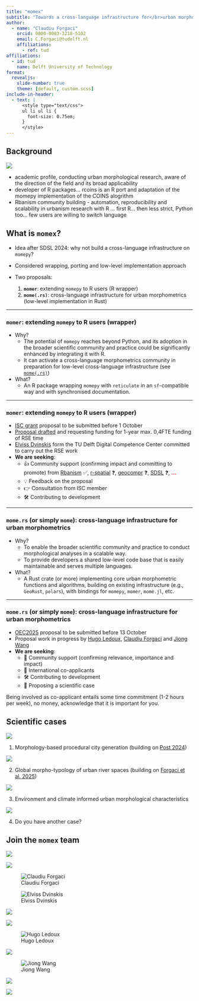 ```yaml
---
title: "momex"
subtitle: "Towards a cross-language infrastructure for</br>urban morphometrics"
author:
  - name: "Claudiu Forgaci"
    orcid: 0000-0003-3218-5102
    email: C.Forgaci@tudelft.nl
    affiliations:
      - ref: tud
affiliations:
  - id: tud
    name: Delft University of Technology
format:
  revealjs:
    slide-number: true
    theme: [default, custom.scss]
include-in-header:
  - text: |
      <style type="text/css">
      ul li ul li {
        font-size: 0.75em;
      }
      </style>
---
```


## Background

![](img/background.png){fig-align="center"}

::: {.notes}

- academic profile, conducting urban morphological research, aware of the direction of the field and its broad applicability
- developer of R packages... rcoins is an R port and adaptation of the momepy implementation of the COINS alogrithm
- Rbanism community building - automation, reproducibility and scalability in urbanism research with R ... first R... then less strict, Python too... few users are willing to switch language

:::

## What is `momex`?

::: {.incremental}

* Idea after SDSL 2024: why not build a cross-language infrastructure on `momepy`?
* Considered wrapping, porting and low-level implementation approach

* Two proposals:
  1. **`momer`**: extending `momepy` to R users (R wrapper)
  2. **`mome(.rs)`**: cross-language infrastructure for urban morphometrics (low-level implementation in Rust)

:::

---

### `momer`: extending `momepy` to R users (wrapper)

::: {.incremental}

* Why?
  * The potential of `momepy` reaches beyond Python, and its adoption in the broader scientific community and practice could be significantly enhanced by integrating it with R.
  * It can activate a cross-language morphometrics community in preparation for low-level cross-language infrastructure (see [`mome(.rs)`](#momers))

* What?
  * An R package wrapping `momepy` with `reticulate` in an `sf`-compatible way and with synchronised documentation.
  
:::

---

### `momer`: extending `momepy` to R users (wrapper)

::: {.incremental}

* [ISC grant](https://r-consortium.org/all-projects/callforproposals.html) proposal to be submitted before 1 October
* [Proposal drafted](https://cforgaci.github.io/momer/isc-proposal.pdf) and requesting funding for 1-year max. 0,4FTE funding of RSE time
* [Elviss Dvinskis](https://www.tudelft.nl/en/digital-competence-centre/team/elviss-dvinskis) form the TU Delft Digital Competence Center committed to carry out the RSE work
* **We are seeking**:
  * 👍 Community support (confirming impact and committing to promote) from [Rbanism](https://rbanism.org) &#9989;, [r-spatial](https://r-spatial.org/) &#x2753;, [geocompr](https://r.geocompx.org/) &#x2753;, [SDSL](https://spatial-data-science.github.io/) &#x2753;<span class="fragment">, <span style="color: red;">**...**</span></span>
  * 💡 Feedback on the proposal
  * 👉 Consultation from ISC member
  * 🛠️ Contributing to development
:::

---

### `mome.rs` (or simply `mome`): cross-language infrastructure for urban morphometrics

::: {.incremental}

* Why?
  * To enable the broader scientific community and practice to conduct morphological analyses in a scalable way.
  * To provide developers a shared low-level code base that is easily maintainable and serves multiple languages.

* What?
  * A Rust crate (or more) implementing core urban morphometric functions and algorithms, building on existing infrastructure (e.g., `GeoRust`, `polars`), with bindings for `momepy`, `momer`<span class="fragment">, `mome.jl`, etc.</span>

:::

---

### `mome.rs` (or simply `mome`): cross-language infrastructure for urban morphometrics {#momers}

::: {.incremental}

* [OEC2025](https://www.esciencecenter.nl/calls-for-proposals/open-escience-call-oec-2025/) proposal to be submitted before 13 October
* Proposal work in progress by [Hugo Ledoux](https://3d.bk.tudelft.nl/hledoux/), [Claudiu Forgaci](https://urbandesigntudelft.nl/team/claudiu-forgaci/) and [Jiong Wang](https://research.utwente.nl/en/persons/jiong-wang)
* **We are seeking**:
  * 👊 Community support (confirming relevance, importance and impact)
  * 🫵 International co-applicants
  * 🛠️ Contributing to development
  * 📌 Proposing a scientific case
  
:::

::: {.notes}

Being involved as co-applicant entails some time commitment (1-2 hours per week), no money, acknowledge that it is important for you.

:::

## Scientific cases {.smaller}

::: {layout-ncol=4}

::: {div}

![](img/case-hugo.webp)

1. Morphology-based procedural city generation (building on [Post 2024](https://resolver.tudelft.nl/uuid:d6dc629c-c75e-4578-b1a1-8ac741133751))

:::

::: {div}

![](img/case-claudiu.webp)

2. Global morpho-typology of urban river spaces (building on [Forgaci et al. 2025](https://www.isuf2025.org/wp-content/uploads/2025/07/book_of_abstract_15-07-2025.pdf#page=89))
<!-- TODO one sentence description of the scientific challenge for speaker notes -->

:::

::: {div}

![](img/case-jon.webp)

3. Environment and climate informed urban morphological characteristics

:::

::: {div}

![](img/blank.webp)

4. Do you have another case?

:::

:::

## Join the `momex` team

::: {layout-ncol=5 .caption}

![](img/blank.webp)

![](img/blank.webp)

![Claudiu Forgaci](img/claudiu.webp)

![Elviss Dvinskis](img/elviss.webp)

![](img/blank.webp)

![](img/blank.webp)

![Hugo Ledoux](img/hugo.webp)

![](img/blank.webp)

![Jiong Wang](img/jon.webp)

![](img/blank.webp)

![](img/blank-white.webp)

:::
